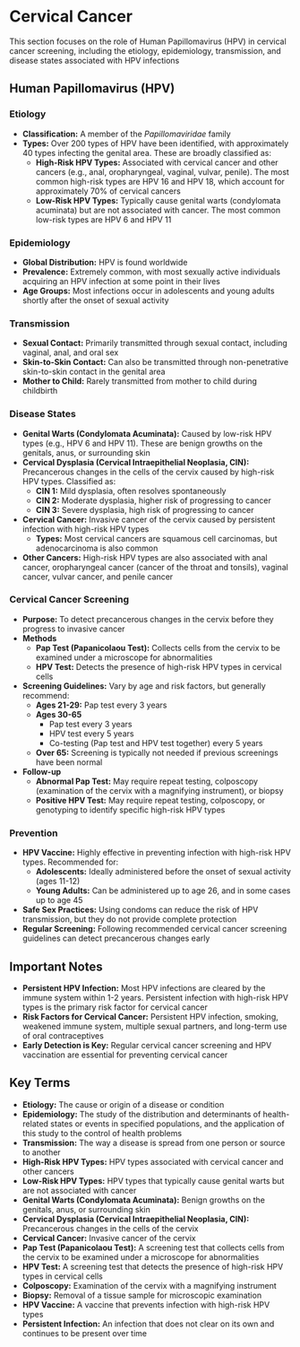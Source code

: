 # Cervical Cancer {-}

This section focuses on the role of Human Papillomavirus (HPV) in cervical cancer screening, including the etiology, epidemiology, transmission, and disease states associated with HPV infections

## **Human Papillomavirus (HPV)** {-}

### **Etiology** {-}
*   **Classification:** A member of the *Papillomaviridae* family
*   **Types:** Over 200 types of HPV have been identified, with approximately 40 types infecting the genital area. These are broadly classified as:
    *   **High-Risk HPV Types:** Associated with cervical cancer and other cancers (e.g., anal, oropharyngeal, vaginal, vulvar, penile). The most common high-risk types are HPV 16 and HPV 18, which account for approximately 70% of cervical cancers
    *   **Low-Risk HPV Types:** Typically cause genital warts (condylomata acuminata) but are not associated with cancer. The most common low-risk types are HPV 6 and HPV 11

### **Epidemiology** {-}
*   **Global Distribution:** HPV is found worldwide
*   **Prevalence:** Extremely common, with most sexually active individuals acquiring an HPV infection at some point in their lives
*   **Age Groups:** Most infections occur in adolescents and young adults shortly after the onset of sexual activity

### **Transmission** {-}
*   **Sexual Contact:** Primarily transmitted through sexual contact, including vaginal, anal, and oral sex
*   **Skin-to-Skin Contact:** Can also be transmitted through non-penetrative skin-to-skin contact in the genital area
*   **Mother to Child:** Rarely transmitted from mother to child during childbirth

### **Disease States** {-}
*   **Genital Warts (Condylomata Acuminata):** Caused by low-risk HPV types (e.g., HPV 6 and HPV 11). These are benign growths on the genitals, anus, or surrounding skin
*   **Cervical Dysplasia (Cervical Intraepithelial Neoplasia, CIN):** Precancerous changes in the cells of the cervix caused by high-risk HPV types. Classified as:
    *   **CIN 1:** Mild dysplasia, often resolves spontaneously
    *   **CIN 2:** Moderate dysplasia, higher risk of progressing to cancer
    *   **CIN 3:** Severe dysplasia, high risk of progressing to cancer
*   **Cervical Cancer:** Invasive cancer of the cervix caused by persistent infection with high-risk HPV types
    *   **Types:** Most cervical cancers are squamous cell carcinomas, but adenocarcinoma is also common
*   **Other Cancers:** High-risk HPV types are also associated with anal cancer, oropharyngeal cancer (cancer of the throat and tonsils), vaginal cancer, vulvar cancer, and penile cancer

### **Cervical Cancer Screening** {-}
*   **Purpose:** To detect precancerous changes in the cervix before they progress to invasive cancer
*   **Methods**
    *   **Pap Test (Papanicolaou Test):** Collects cells from the cervix to be examined under a microscope for abnormalities
    *   **HPV Test:** Detects the presence of high-risk HPV types in cervical cells
*   **Screening Guidelines:** Vary by age and risk factors, but generally recommend:
    *   **Ages 21-29:** Pap test every 3 years
    *   **Ages 30-65**
        *   Pap test every 3 years
        *   HPV test every 5 years
        *   Co-testing (Pap test and HPV test together) every 5 years
    *   **Over 65:** Screening is typically not needed if previous screenings have been normal
*   **Follow-up**
    *   **Abnormal Pap Test:** May require repeat testing, colposcopy (examination of the cervix with a magnifying instrument), or biopsy
    *   **Positive HPV Test:** May require repeat testing, colposcopy, or genotyping to identify specific high-risk HPV types

### **Prevention** {-}
*   **HPV Vaccine:** Highly effective in preventing infection with high-risk HPV types. Recommended for:
    *   **Adolescents:** Ideally administered before the onset of sexual activity (ages 11-12)
    *   **Young Adults:** Can be administered up to age 26, and in some cases up to age 45
*   **Safe Sex Practices:** Using condoms can reduce the risk of HPV transmission, but they do not provide complete protection
*   **Regular Screening:** Following recommended cervical cancer screening guidelines can detect precancerous changes early

## **Important Notes** {-}

*   **Persistent HPV Infection:** Most HPV infections are cleared by the immune system within 1-2 years. Persistent infection with high-risk HPV types is the primary risk factor for cervical cancer
*   **Risk Factors for Cervical Cancer:** Persistent HPV infection, smoking, weakened immune system, multiple sexual partners, and long-term use of oral contraceptives
*   **Early Detection is Key:** Regular cervical cancer screening and HPV vaccination are essential for preventing cervical cancer

## **Key Terms** {-}

*   **Etiology:** The cause or origin of a disease or condition
*   **Epidemiology:** The study of the distribution and determinants of health-related states or events in specified populations, and the application of this study to the control of health problems
*   **Transmission:** The way a disease is spread from one person or source to another
*   **High-Risk HPV Types:** HPV types associated with cervical cancer and other cancers
*   **Low-Risk HPV Types:** HPV types that typically cause genital warts but are not associated with cancer
*   **Genital Warts (Condylomata Acuminata):** Benign growths on the genitals, anus, or surrounding skin
*   **Cervical Dysplasia (Cervical Intraepithelial Neoplasia, CIN):** Precancerous changes in the cells of the cervix
*   **Cervical Cancer:** Invasive cancer of the cervix
*   **Pap Test (Papanicolaou Test):** A screening test that collects cells from the cervix to be examined under a microscope for abnormalities
*   **HPV Test:** A screening test that detects the presence of high-risk HPV types in cervical cells
*   **Colposcopy:** Examination of the cervix with a magnifying instrument
*   **Biopsy:** Removal of a tissue sample for microscopic examination
*   **HPV Vaccine:** A vaccine that prevents infection with high-risk HPV types
*   **Persistent Infection:** An infection that does not clear on its own and continues to be present over time
